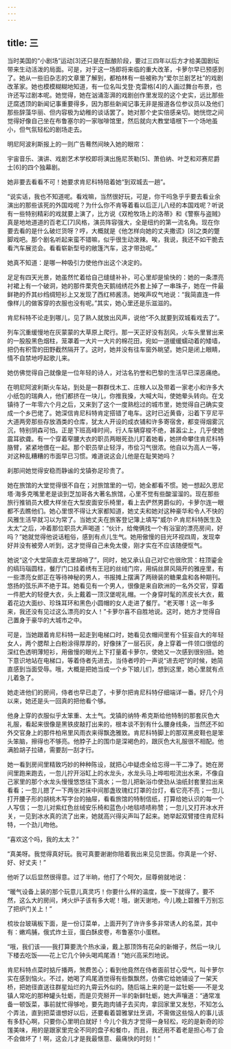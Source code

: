 ```yaml
---
---
---
```

title: 三
---




当时美国的“小剧场”运动[3]还只是在酝酿阶段，要过三四年以后方才给美国剧坛带来生动活泼的局面。可是，对于这一场即将来临的重大改革，卡萝尔早已预感到了。她从一些旧杂志的文章里了解到，都柏林有一些被称为“爱尔兰剧艺社”的戏剧改革家。她也模模糊糊地知道，有一位名叫戈登·克雷格[4]的人画过舞台布景，也许还写过剧本呢。她觉得，她在汹涌澎湃的戏剧创作里发现的这个史实，远比那些迂腐透顶的新闻记事重要得多，因为那些新闻记事无非是报道各位参议员以及他们那些辞藻华丽、但内容极为幼稚的谈话罢了。她对那个史实倍感亲切。她恍惚之间觉得好像自己坐在布鲁塞尔的一家咖啡馆里，然后就向大教堂墙根下一个场地虽小，但气氛轻松的剧场走去。

明尼阿波利斯报上的一则广告蓦然间映入她的眼帘：

宇宙音乐、演讲、戏剧艺术学校即将演出施尼茨勒[5]、萧伯纳、叶芝和邓赛尼爵士[6]的四个独幕剧。

她非要去看看不可！她要求肯尼科特陪着她“到双城去一趟”。

“说实话，我也不知道呢。看戏嘛，当然很好玩，可是，你干吗急乎乎要去看业余演出的那些该死的外国戏呢？为什么你不肯等着看以后正儿八经的本国戏呢？听说有一些特别精彩的戏就要上演了，比方说《双枪牧场上的洛蒂》和《警察与盗贼》真是地地道道的百老汇[7]风格，演员阵容强大，全是纽约的第一流名角。现在你要去看的是什么破烂货呀？哼，大概就是《他怎样向她的丈夫撒谎》[8]之类的蹩脚戏吧。那个剧名听起来蛮不错嘛，似乎很生动泼辣。唉，我说，我还不如干脆去看汽车展览会。看看崭新型号的敞篷汽车，这才带劲呢。”

她真不知道：是哪一种吸引力使他作出这个决定的。

足足有四天光景，她虽然忙着给自己缝缝补补，可心里却是愉快的：她的一条漂亮衬裙上有一个破洞，她的那件栗壳色天鹅绒绣花外套上掉了一串珠子，她在一件最鲜艳的乔其纱绉绸短衫上又发现了西红柿酱渍。她唉声叹气地说：“我简直连一件像样儿的做客穿的衣服也没有呢。”其实，她心里还是乐滋滋的。

肯尼科特不论走到哪儿，见了熟人就放出风声，说他“不久就要到双城看戏去了”。

列车沉重缓慢地在灰蒙蒙的大草原上爬行。那一天正好没有刮风，火车头里冒出来的一股股黑色烟柱，笼罩着一大片一大片的棉花田，宛如一道缓缓蠕动着的矮墙，把仍有积雪的田野截然隔开了。这时，她并没有往车窗外眺望。她只是闭上眼睛，情不自禁地哼起歌儿来。

她仿佛觉得自己就像是一位年轻的诗人，对沽名钓誉和巴黎的生活早已深恶痛绝。

在明尼阿波利斯火车站，到处是一群群伐木工、庄稼人以及带着一家老小和许多大小纸包的瑞典人，他们都挤在一块儿，你推我搡，大喊大叫，使她晕头转向。在戈镇待了一年零六个月之后，又来到了这个一度熟稔过的城市里，她觉得自己确实变成一个乡巴佬了。她深信肯尼科特肯定搭错了电车。这时已近黄昏，沿着下亨尼平大道两旁那些存放酒类的仓库，犹太人开设的成衣铺和许多寄宿舍，都变得烟雾沉沉，特别阴森可怕。正是下班高峰时间，行人车辆穿梭不绝，甚嚣尘上，几乎使她震耳欲聋。有一个穿着窄腰大衣的职员两眼死劲儿盯着她看，她拼命攀住肯尼科特胳臂，紧紧地偎在一起。那个职员举止轻浮，市侩习气很浓。他自以为高人一等，对这种乱糟糟的市面早已习惯。难道说这会儿他是在耻笑她吗？

刹那间她觉得安稳而静谧的戈镇弥足珍贵了。

她在旅馆的大堂觉得很不自在；对旅馆里的一切，她全都看不惯。她一想起久恩尼塔·海多克嘴里老是谈到芝加哥各大著名旅馆，心里不觉有些酸溜溜的。现在那些旅行推销员大模大样坐在大型皮面安乐椅里，看上去俨然男爵似的，卡萝尔连一眼都不去瞧他们。她心里恨不得让大家都知道，她丈夫和她对这种豪华和令人不快的风雅生活早就习以为常了。当她丈夫在旅客登记簿上填写“威尔·P.肯尼科特医生及太太”之后，冲着那位职员大声喝道：“伙计，给俺俩找一个有浴室的漂亮房间，好吗？”她就觉得他说话粗俗，感到有点儿生气。她用傲慢的目光环视四周，发现幸好并没有被旁人听到，这才觉得自己未免太傻，刚才实在不应该随便怄气。

她说“这个大堂简直太花里胡哨了”，同时，她又承认自己对它也很欣赏：柱顶鎏金的缟玛瑙圆柱，餐厅门口挂着绣有王冠的丝绒门帘，用绢丝屏风隔开的雅座里，有一些漂亮女郎正在等待神秘的男人，书报摊上摆满了两磅装的糖果盒和各种期刊。悠扬的弦乐声不绝于耳。她看见有一个男人，很像是来自欧洲的一名外交官，穿着一件肥大的轻便大衣，头上戴着一顶汉堡呢礼帽。一个身穿时髦的羔皮长大衣，戴着花边大面纱、珍珠耳环和黑色小圆帽的女人走进了餐厅。“老天哪！这一年多来，我还没有见过这么漂亮的女人！”卡萝尔喜不自胜地说。这时，她方才觉得自己置身于豪华的大城市之中。

可是，当她跟着肯尼科特一起走到电梯口时，她看见衣帽间里有个狂妄自大的年轻女人，两个腮帮上白粉涂得厚厚的，好像抹了一层石灰，身上穿着一件领口很低的深红色透明薄短衫，用傲慢的眼光上下打量着卡萝尔，使她又一次感到很别扭。她下意识地站在电梯口，等着侍者先进去，当侍者哼的一声说“进去吧”的时候，她简直感到当面受辱。哦，大概是把她当成一个乡下娘儿们，想到这里，她心里就有点儿着急了。

她走进他们的房间，侍者也早已走了，卡萝尔把肯尼科特仔细端详一番。好几个月以来，她还是头一回真的把他看个够。

他身上穿的衣服似乎太笨重、太土气。戈镇的纳特·希克斯给他特制的那套灰色大礼服，看起来很像是黑铁皮敲打出来的，根本谈不到有什么腰身线条，当然还不如外交官身上的那件柏帛里风雨衣来得飘逸雅致。肯尼科特脚上的那双黑皮鞋也是笨头笨脑，擦得也不够亮。他脖子上的围巾是深褐色的，跟灰色大礼服很不相配。他满脸胡子拉碴，需要刮一刮才行。

她一看到房间里精致巧妙的种种陈设，就把心中疑虑全给忘得一干二净了。她在房间里跑来跑去，一忽儿拧开浴缸上的水龙头，水龙头马上哗啦啦流出水来，不像自己家里的那个水龙头慢慢悠悠往下滴水；一忽儿把新浴巾使劲从油纸封套里拉出来看看；一忽儿摁了一下两张对床中间那盏玫瑰红灯罩的台灯，看它亮不亮；一忽儿打开腰子形的胡桃木写字台的抽屉，看看旅馆的特制信纸，打算给她认识的每一个人写信；一忽儿对紫红色丝绒安乐椅和蓝色小地毯啧啧称赞；一忽儿又打开冰水开关，一见到冰水真的流了出来，她就高兴得尖声叫了起来。她举起双臂搂住肯尼科特，一个劲儿吻他。

“喜欢这个吗，我的太太？”

“真美呀。我觉得真好玩。我可真要谢谢你陪着我出来见见世面。你真是一个好、好、好丈夫！”

他听了以后显然很得意。过了半晌，他打了个呵欠，屈尊俯就地说：

“暖气设备上装的那个玩意儿真灵巧！你要什么样的温度，旋一下就得了。要不然，这么大的房间，烤火炉子该有多大呢！哦，谢天谢地，今儿晚上碧雅千万别忘了把炉门关上！”

梳妆台玻璃板下面，是一份订菜单，上面开列了许许多多非常诱人的名菜，其中有：嫩鸡脯，俄式炸土豆，蛋白酥皮卷，布鲁塞尔小蛋糕。

“哦，我们该——我打算要洗个热水澡，戴上那顶饰有花朵的新帽子，然后一块儿下楼去吃饭——花上它几个钟头喝鸡尾酒！”她兴高采烈地说。

肯尼科特点菜时掂斤播两，煞费苦心；看到他竟然在侍者面前甘心受气，叫卡萝尔实在感到恼火。不过，她喝了鸡尾酒觉得有些飘飘然，仿佛它给她铺设了一架天桥，把她径直送往群星灿烂的九霄云外似的。随后端上来的是一盆牡蛎——不是戈镇人常吃的那种罐头牡蛎，而是贝壳掰开一半的新鲜牡蛎，她大声嚷道：“通常准备一顿饭菜，事前就忙得够呛，要先跑肉铺子去买肉，拿回家里又发愁，不知怎么个弄法，直到把菜谱想好以后，还要看着碧雅掌灶烹调，不需做这些恼人的事儿该有多舒心啊，只要你心里明白就好！今儿个我方才觉得一身轻松，吃的是新奇的珍馐美味，用的是跟家里完全不同的盘子和餐巾，而且，我还用不着老是担心布丁会不会做坏了！啊，这会儿才是我最惬意、最痛快的时刻！”